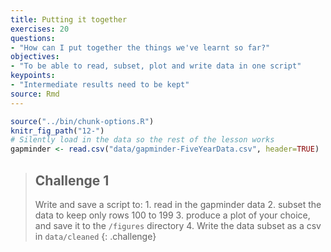 ```yaml
---
title: Putting it together
exercises: 20
questions:
- "How can I put together the things we've learnt so far?"
objectives:
- "To be able to read, subset, plot and write data in one script"
keypoints:
- "Intermediate results need to be kept"
source: Rmd
---
```


```r
source("../bin/chunk-options.R")
knitr_fig_path("12-")
# Silently load in the data so the rest of the lesson works
gapminder <- read.csv("data/gapminder-FiveYearData.csv", header=TRUE)
```


> ## Challenge 1
>
> Write and save a script to:
> 1. read in the gapminder data 
> 2. subset the data to keep only rows 100 to 199
> 3. produce a plot of your choice, and save it to the `/figures` directory
> 4. Write the data subset as a csv in `data/cleaned`
{: .challenge}